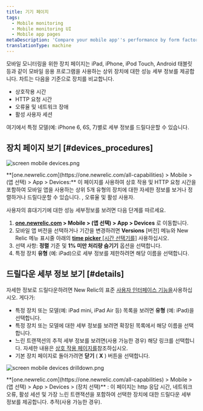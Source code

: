 ```yaml
---
title: 기기 페이지
tags:
  - Mobile monitoring
  - Mobile monitoring UI
  - Mobile app pages
metaDescription: 'Compare your mobile app''s performance by form factor (iPhone vs iPad, for example), OS, manufacturer, etc.'
translationType: machine
---
```




모바일 모니터링을 위한 장치 페이지는 iPad, iPhone, iPod Touch, Android 태블릿 등과 같이 모바일 응용 프로그램을 사용하는 상위 장치에 대한 성능 세부 정보를 제공합니다. 차트는 다음을 기준으로 장치를 비교합니다.

* 상호작용 시간
* HTTP 요청 시간
* 오류율 및 네트워크 장애
* 활성 사용자 세션

여기에서 특정 모델(예: iPhone 6, 6S, 7)별로 세부 정보를 드릴다운할 수 있습니다.

## 장치 페이지 보기 [#devices_procedures]

<img
  title="screen mobile devices.png"
  alt="screen mobile devices.png"
  src={mobileDevicesSummary}
/>

<figcaption>
  **[one.newrelic.com](https://one.newrelic.com/all-capabilities) > Mobile > (앱 선택) > App > Devices:** 이 페이지를 사용하여 상호 작용 및 HTTP 요청 시간을 포함하여 모바일 앱을 사용하는 상위 5개 유형의 장치에 대한 자세한 정보를 보거나 정렬하거나 드릴다운할 수 있습니다. , 오류율 및 활성 사용자.
</figcaption>

사용자의 휴대기기에 대한 성능 세부정보를 보려면 다음 단계를 따르세요.

1. **[one.newrelic.com](https://one.newrelic.com/all-capabilities) > Mobile > (앱 선택) > App > Devices** 로 이동합니다.
2. 모바일 앱 버전을 선택하거나 기간을 변경하려면 **Versions** \[버전] 메뉴와 New Relic 메뉴 표시줄 아래의 [**time picker** \[시간 선택기를\]](/docs/query-your-data/explore-query-data/dashboards/manage-your-dashboard/#dash-time-picker) 사용하십시오.
3. 선택 사항: **정렬** 기준 및 **1% 미만 처리량 숨기기** 옵션을 선택합니다.
4. 특정 장치 **유형** (예: iPad)으로 세부 정보를 제한하려면 해당 이름을 선택합니다.

## 드릴다운 세부 정보 보기 [#details]

자세한 정보로 드릴다운하려면 New Relic의 표준 [사용자 인터페이스 기능을](/docs/new-relic-solutions/new-relic-one/introduction-new-relic-platform)사용하십시오. 게다가:

* 특정 장치 또는 모델(예: iPad mini, iPad Air 등) 목록을 보려면 **유형** (예: iPad)을 선택합니다.
* 특정 장치 또는 모델에 대한 세부 정보를 보려면 확장된 목록에서 해당 이름을 선택합니다.
* 느린 트랜잭션의 추적 세부 정보를 보려면(사용 가능한 경우) 해당 링크를 선택합니다. 자세한 내용은 [상호 작용 페이지를](/docs/mobile-monitoring/mobile-monitoring-ui/mobile-app-pages/interactions-page)참조하십시오.
* 기본 장치 페이지로 돌아가려면 **닫기** ( **X** ) 버튼을 선택합니다.

<img
  title="screen mobile devices drilldown.png"
  alt="screen mobile devices drilldown.png"
  src={mobileDeviceDrilldown}
/>

<figcaption>
  **[one.newrelic.com](https://one.newrelic.com/all-capabilities) > Mobile > (앱 선택) > App > Devices > (장치 선택)** : 이 페이지는 http 응답 시간, 네트워크 오류, 활성 세션 및 가장 느린 트랜잭션을 포함하여 선택한 장치에 대한 드릴다운 세부 정보를 제공합니다. 추적(사용 가능한 경우).
</figcaption>